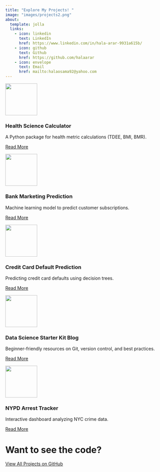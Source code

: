 ```yaml
---
title: "Explore My Projects! "
image: "images/projects2.png"
about:
  template: jolla
  links:
    - icon: linkedin
      text: LinkedIn
      href: https://www.linkedin.com/in/hala-arar-9931a615b/
    - icon: github
      text: Github
      href: https://github.com/halaarar
    - icon: envelope
      text: Email
      href: mailto:halaosama92@yahoo.com
---
```



:::{.grid-container}
<div class="grid-item">
  <img src="images/med.png" width="100px">
  <h3>Health Science Calculator</h3>
  <p>A Python package for health metric calculations (TDEE, BMI, BMR).</p>
  <a href="projects/health_science_calculator.qmd" class="btn btn-outline-dark">Read More</a>
</div>

<div class="grid-item">
  <img src="images/bank.png" width="100px">
  <h3>Bank Marketing Prediction</h3>
  <p>Machine learning model to predict customer subscriptions.</p>
  <a href="projects/bank_marketing_predictions.qmd" class="btn btn-outline-dark">Read More</a>
</div>

<div class="grid-item">
  <img src="images/creditcard.png" width="100px">
  <h3>Credit Card Default Prediction</h3>
  <p>Predicting credit card defaults using decision trees.</p>
  <a href="projects/credit_card_default.qmd" class="btn btn-outline-dark">Read More</a>
</div>

<div class="grid-item">
  <img src="images/blog.png" width="100px">
  <h3>Data Science Starter Kit Blog</h3>
  <p>Beginner-friendly resources on Git, version control, and best practices.</p>
  <a href="projects/data_science_starter_kit.qmd" class="btn btn-outline-dark">Read More</a>
</div>

<div class="grid-item">
  <img src="images/nypd.jpg" width="100px">
  <h3>NYPD Arrest Tracker</h3>
  <p>Interactive dashboard analyzing NYC crime data.</p>
  <a href="projects/nyc_arrest_dashboard.qmd" class="btn btn-outline-dark">Read More</a>
</div>
:::


# Want to see the code?
[View All Projects on GitHub](https://github.com/halaarar){.btn .btn-outline-dark}